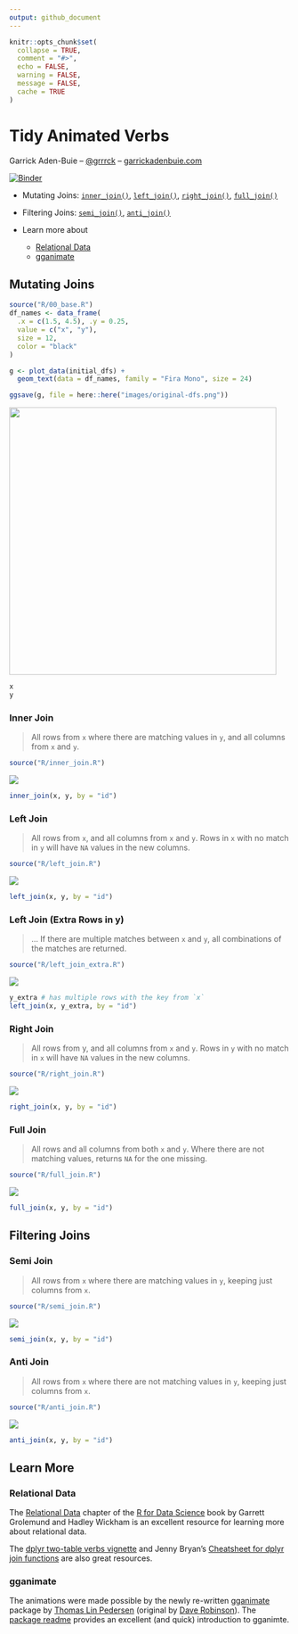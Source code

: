```yaml
---
output: github_document
---
```


<!-- README.md is generated from README.Rmd. Please edit that file -->

```r
knitr::opts_chunk$set(
  collapse = TRUE,
  comment = "#>",
  echo = FALSE,
  warning = FALSE,
  message = FALSE,
  cache = TRUE
)
```

[gganimate]: https://github.com/thomasp85/gganimate#README

# Tidy Animated Verbs

Garrick Aden-Buie -- [&commat;grrrck](https://twitter.com/grrrck) -- [garrickadenbuie.com](https://www.garrickadenbuie.com)

[![Binder](http://mybinder.org/badge.svg)](https://mybinder.org/v2/gh/gadenbuie/tidy-animated-verbs/master?urlpath=rstudio)

- Mutating Joins: [`inner_join()`](#inner-join), [`left_join()`](#left-join),
  [`right_join()`](#right-join), [`full_join()`](#full-join)
  
- Filtering Joins: [`semi_join()`](#semi-join), [`anti_join()`](#anti-join)

- Learn more about
    - [Relational Data](#relational-data)
    - [gganimate](#gganimate)

## Mutating Joins

```r
source("R/00_base.R")
df_names <- data_frame(
  .x = c(1.5, 4.5), .y = 0.25,
  value = c("x", "y"),
  size = 12,
  color = "black"
)

g <- plot_data(initial_dfs) +
  geom_text(data = df_names, family = "Fira Mono", size = 24)

ggsave(g, file = here::here("images/original-dfs.png"))
```

<img src="images/original-dfs.png" width="480px" />

```r
x
y
```

### Inner Join

> All rows from `x` where there are matching values in `y`, and all columns from `x` and `y`.

```r
source("R/inner_join.R")
```

![](images/inner-join.gif)

```r
inner_join(x, y, by = "id")
```

### Left Join

> All rows from `x`, and all columns from `x` and `y`. Rows in `x` with no match in `y` will have `NA` values in the new columns.

```r
source("R/left_join.R")
```

![](images/left-join.gif)

```r
left_join(x, y, by = "id")
```

### Left Join (Extra Rows in y)

> ... If there are multiple matches between `x` and `y`, all combinations of the matches are returned.

```r
source("R/left_join_extra.R")
```

![](images/left-join-extra.gif)

```r
y_extra # has multiple rows with the key from `x`
left_join(x, y_extra, by = "id")
```

### Right Join

> All rows from y, and all columns from `x` and `y`. Rows in `y` with no match in `x` will have `NA` values in the new columns.

```r
source("R/right_join.R")
```

![](images/right-join.gif)

```r
right_join(x, y, by = "id")
```

### Full Join

> All rows and all columns from both `x` and `y`. Where there are not matching values, returns `NA` for the one missing.

```r
source("R/full_join.R")
```

![](images/full-join.gif)

```r
full_join(x, y, by = "id")
```

## Filtering Joins

### Semi Join

> All rows from `x` where there are matching values in `y`, keeping just columns from `x`.

```r
source("R/semi_join.R")
```

![](images/semi-join.gif)

```r
semi_join(x, y, by = "id")
```

### Anti Join

> All rows from `x` where there are not matching values in `y`, keeping just columns from `x`.

```r
source("R/anti_join.R")
```

![](images/anti-join.gif)

```r
anti_join(x, y, by = "id")
```

## Learn More

### Relational Data

The [Relational Data](http://r4ds.had.co.nz/relation-data.html) chapter of the
[R for Data Science](http://r4ds.had.co.nz/) book by Garrett Grolemund and Hadley Wickham
is an excellent resource for learning more about relational data.

The [dplyr two-table verbs vignette](https://dplyr.tidyverse.org/articles/two-table.html)
and Jenny Bryan's [Cheatsheet for dplyr join functions](http://stat545.com/bit001_dplyr-cheatsheet.html)
are also great resources.

### gganimate

The animations were made possible by the newly re-written [gganimate] package by 
[Thomas Lin Pedersen](https://github.com/thomasp85)
(original by [Dave Robinson](https://github.com/dgrtwo)).
The [package readme][gganimate] provides an excellent (and quick) introduction to gganimte.
